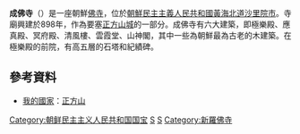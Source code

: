 '''成佛寺'''（{{kor|k=성불사|hj=成佛寺|rm=Sŏngbul-sa}}）是一座朝鮮[[佛寺|佛寺]]，位於[[朝鮮民主主義人民共和國|朝鮮民主主義人民共和國]][[黃海北道|黃海北道]][[沙里院市|沙里院市]]。寺廟興建於898年，作為要塞[[正方山城|正方山城]]的一部分。成佛寺有六大建築，即極樂殿、應真殿、冥府殿、清風樓、雲霞堂、山神閣，其中一些為朝鮮最為古老的木建築。在極樂殿的前院，有高五層的石塔和紀績碑。

==參考資料==
* [[我的國家|我的國家]]：[http://www.naenara.com.kp/ch/book/new_window.php?10+10023+2++chinese 正方山]
[[Category:朝鲜民主主义人民共和国国宝|Category:朝鲜民主主义人民共和国国宝]]
[[Category:朝鮮民主主義人民共和國佛寺|S]]
[[Category:黃海北道建築|S]]
[[Category:新羅佛寺|Category:新羅佛寺]]
